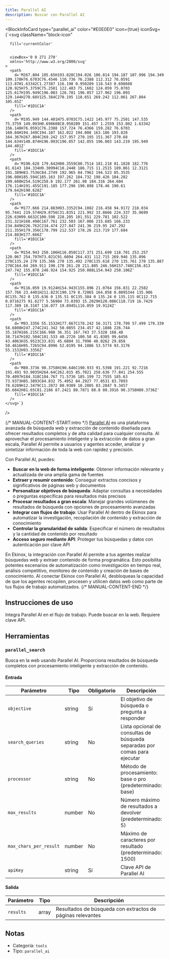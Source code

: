 ```yaml
---
title: Parallel AI
description: Buscar con Parallel AI
---
```



<BlockInfoCard 
  type="parallel_ai"
  color="#E0E0E0"
  icon={true}
  iconSvg={`<svg className="block-icon"
      
      fill='currentColor'
      
      
      viewBox='0 0 271 270'
      xmlns='http://www.w3.org/2000/svg'
    >
      <path
        d='M267.804 105.65H193.828C194.026 106.814 194.187 107.996 194.349 109.178H76.6703C76.4546 110.736 76.2388 112.312 76.0591 113.87H1.63342C1.27387 116.198 0.950289 118.543 0.698608 120.925H75.3759C75.2501 122.483 75.1602 124.059 75.0703 125.617H195.949C196.003 126.781 196.057 127.962 196.093 129.144H270.68V125.384C270.195 118.651 269.242 112.061 267.804 105.65Z'
        fill='#1D1C1A'
      />
      <path
        d='M195.949 144.401H75.0703C75.1422 145.977 75.2501 147.535 75.3759 149.093H0.698608C0.950289 151.457 1.2559 153.802 1.63342 156.148H76.0591C76.2388 157.724 76.4366 159.282 76.6703 160.84H194.349C194.187 162.022 194.008 163.186 193.828 164.367H267.804C269.242 157.957 270.195 151.367 270.68 144.634V140.874H196.093C196.057 142.055 196.003 143.219 195.949 144.401Z'
        fill='#1D1C1A'
      />
      <path
        d='M190.628 179.642H80.3559C80.7514 181.218 81.1828 182.776 81.6143 184.334H9.30994C10.2448 186.715 11.2515 189.061 12.3121 191.389H83.7536C84.2749 192.965 84.7962 194.523 85.3535 196.08H185.594C185.163 197.262 184.732 198.426 184.282 199.608H254.519C258.6 192.177 261.98 184.316 264.604 176.114H191.455C191.185 177.296 190.898 178.46 190.61 179.642H190.628Z'
        fill='#1D1C1A'
      />
      <path
        d='M177.666 214.883H93.3352C94.1082 216.458 94.9172 218.034 95.7441 219.574H29.8756C31.8351 221.992 33.8666 224.337 35.9699 226.63H99.6632C100.598 228.205 101.551 229.781 102.522 231.321H168.498C167.761 232.503 167.006 233.685 166.233 234.849H226.762C234.474 227.847 241.36 219.95 247.292 211.355H179.356C178.799 212.537 178.26 213.719 177.684 214.883H177.666Z'
        fill='#1D1C1A'
      />
      <path
        d='M154.943 250.106H116.058C117.371 251.699 118.701 253.257 120.067 254.797H73.021C91.6094 264.431 112.715 269.946 135.096 270C135.24 270 135.366 270 135.492 270C135.618 270 135.761 270 135.887 270C164.04 269.911 190.178 261.28 211.805 246.56H157.748C156.813 247.742 155.878 248.924 154.925 250.088L154.943 250.106Z'
        fill='#1D1C1A'
      />
      <path
        d='M116.059 19.9124H154.943C155.896 21.0764 156.831 22.2582 157.766 23.4401H211.823C190.179 8.72065 164.058 0.0895344 135.906 0C135.762 0 135.636 0 135.51 0C135.384 0 135.24 0 135.115 0C112.715 0.0716275 91.6277 5.56904 73.0393 15.2029H120.086C118.719 16.7429 117.389 18.3187 116.077 19.8945L116.059 19.9124Z'
        fill='#1D1C1A'
      />
      <path
        d='M93.3356 55.1532H177.667C178.242 56.3171 178.799 57.499 179.339 58.6808H247.274C241.342 50.0855 234.457 42.1886 226.744 35.187H166.215C166.988 36.351 167.743 37.5328 168.48 38.7147H102.504C101.533 40.2726 100.58 41.8305 99.6456 43.4063H35.9523C33.831 45.6804 31.7996 48.0262 29.858 50.4616H95.7265C94.8996 52.0195 94.1086 53.5774 93.3176 55.1532H93.3356Z'
        fill='#1D1C1A'
      />
      <path
        d='M80.3736 90.3758H190.646C190.933 91.5398 191.221 92.7216 191.491 93.9035H264.64C262.015 85.7021 258.636 77.841 254.555 70.4097H184.318C184.767 71.5736 185.199 72.7555 185.63 73.9373H85.3893C84.832 75.4952 84.2927 77.0531 83.7893 78.6289H12.3479C11.2872 80.9389 10.2805 83.2847 9.3457 85.6842H81.65C81.2186 87.2421 80.7871 88.8 80.3916 90.3758H80.3736Z'
        fill='#1D1C1A'
      />
    </svg>`}
/>

{/* MANUAL-CONTENT-START:intro */}
[Parallel AI](https://parallel.ai/) es una plataforma avanzada de búsqueda web y extracción de contenido diseñada para ofrecer resultados completos y de alta calidad para cualquier consulta. Al aprovechar el procesamiento inteligente y la extracción de datos a gran escala, Parallel AI permite a usuarios y agentes acceder, analizar y sintetizar información de toda la web con rapidez y precisión.

Con Parallel AI, puedes:

- **Buscar en la web de forma inteligente**: Obtener información relevante y actualizada de una amplia gama de fuentes  
- **Extraer y resumir contenido**: Conseguir extractos concisos y significativos de páginas web y documentos  
- **Personalizar objetivos de búsqueda**: Adaptar consultas a necesidades o preguntas específicas para resultados más precisos  
- **Procesar resultados a gran escala**: Manejar grandes volúmenes de resultados de búsqueda con opciones de procesamiento avanzadas  
- **Integrar con flujos de trabajo**: Usar Parallel AI dentro de Ekinox para automatizar la investigación, recopilación de contenido y extracción de conocimiento  
- **Controlar la granularidad de salida**: Especificar el número de resultados y la cantidad de contenido por resultado  
- **Acceso seguro mediante API**: Proteger tus búsquedas y datos con autenticación por clave API

En Ekinox, la integración con Parallel AI permite a tus agentes realizar búsquedas web y extraer contenido de forma programática. Esto posibilita potentes escenarios de automatización como investigación en tiempo real, análisis competitivo, monitoreo de contenido y creación de bases de conocimiento. Al conectar Ekinox con Parallel AI, desbloqueas la capacidad de que los agentes recopilen, procesen y utilicen datos web como parte de tus flujos de trabajo automatizados.
{/* MANUAL-CONTENT-END */}

## Instrucciones de uso

Integra Parallel AI en el flujo de trabajo. Puede buscar en la web. Requiere clave API.

## Herramientas

### `parallel_search`

Busca en la web usando Parallel AI. Proporciona resultados de búsqueda completos con procesamiento inteligente y extracción de contenido.

#### Entrada

| Parámetro | Tipo | Obligatorio | Descripción |
| --------- | ---- | ---------- | ----------- |
| `objective` | string | Sí | El objetivo de búsqueda o pregunta a responder |
| `search_queries` | string | No | Lista opcional de consultas de búsqueda separadas por comas para ejecutar |
| `processor` | string | No | Método de procesamiento: base o pro \(predeterminado: base\) |
| `max_results` | number | No | Número máximo de resultados a devolver \(predeterminado: 5\) |
| `max_chars_per_result` | number | No | Máximo de caracteres por resultado \(predeterminado: 1500\) |
| `apiKey` | string | Sí | Clave API de Parallel AI |

#### Salida

| Parámetro | Tipo | Descripción |
| --------- | ---- | ----------- |
| `results` | array | Resultados de búsqueda con extractos de páginas relevantes |

## Notas

- Categoría: `tools`
- Tipo: `parallel_ai`
